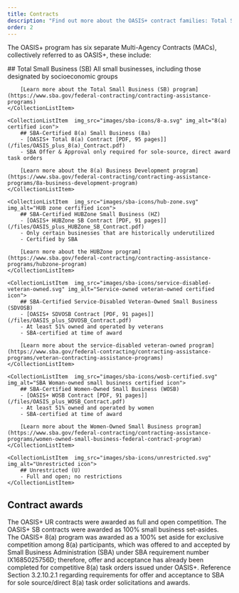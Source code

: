 ```yaml
---
title: Contracts
description: "Find out more about the OASIS+ contract families: Total Small Business (SB), 8(a), HUBZone, Service-Disabled Veteran-Owned, Women-owned, and Unrestricted."
order: 2
---
```


The OASIS+ program has six separate Multi-Agency Contracts (MACs), collectively referred to as OASIS+, these include:

<CollectionList>
    <CollectionListItem  img_src="images/sba-icons/total-small-business.svg" img_alt="Total Small Business (SB) icon">
        ## Total Small Business (SB)
        All small businesses, including those designated by socioeconomic groups

        [Learn more about the Total Small Business (SB) program](https://www.sba.gov/federal-contracting/contracting-assistance-programs) 
    </CollectionListItem>

    <CollectionListItem  img_src="images/sba-icons/8-a.svg" img_alt="8(a) certified icon">
        ## SBA-Certified 8(a) Small Business (8a)
        - [OASIS+ Total 8(a) Contract [PDF, 95 pages]](/files/OASIS_plus_8(a)_Contract.pdf)
        - SBA Offer & Approval only required for sole-source, direct award task orders

        [Learn more about the 8(a) Business Development program](https://www.sba.gov/federal-contracting/contracting-assistance-programs/8a-business-development-program) 
    </CollectionListItem>

    <CollectionListItem  img_src="images/sba-icons/hub-zone.svg" img_alt="HUB zone cerfified icon">
        ## SBA-Certified HUBZone Small Business (HZ)
        - [OASIS+ HUBZone SB Contract [PDF, 91 pages]](/files/OASIS_plus_HUBZone_SB_Contract.pdf)
        - Only certain businesses that are historically underutilized
        - Certified by SBA

        [Learn more about the HUBZone program](https://www.sba.gov/federal-contracting/contracting-assistance-programs/hubzone-program) 
    </CollectionListItem>

    <CollectionListItem  img_src="images/sba-icons/service-disabled-veteran-owned.svg" img_alt="Service-owned veteran-owned certified icon">
        ## SBA-Certified Service-Disabled Veteran-Owned Small Business (SDVOSB)
        - [OASIS+ SDVOSB Contract [PDF, 91 pages]](/files/OASIS_plus_SDVOSB_Contract.pdf)
        - At least 51% owned and operated by veterans
        - SBA-certified at time of award

        [Learn more about the service-disabled veteran-owned program](https://www.sba.gov/federal-contracting/contracting-assistance-programs/veteran-contracting-assistance-programs) 
    </CollectionListItem>

    <CollectionListItem  img_src="images/sba-icons/wosb-certified.svg" img_alt="SBA Woman-owned small business certified icon">
        ## SBA-Certified Women-Owned Small Business (WOSB)
        - [OASIS+ WOSB Contract [PDF, 91 pages]](/files/OASIS_plus_WOSB_Contract.pdf)
        - At least 51% owned and operated by women
        - SBA-certified at time of award

        [Learn more about the Women-Owned Small Business program](https://www.sba.gov/federal-contracting/contracting-assistance-programs/women-owned-small-business-federal-contract-program) 
    </CollectionListItem>

    <CollectionListItem  img_src="images/sba-icons/unrestricted.svg" img_alt="Unrestricted icon">
        ## Unrestricted (U)
        - Full and open; no restrictions
    </CollectionListItem>
</CollectionList>

## Contract awards
The OASIS+ UR contracts were awarded as full and open competition. The OASIS+ SB contracts were awarded as 100% small business set-asides. The OASIS+ 8(a) program was awarded as a 100% set aside for exclusive competition among 8(a) participants, which was offered to and accepted by Small Business Administration (SBA) under SBA requirement number IX1685025756D; therefore, offer and acceptance has already been completed for competitive 8(a) task orders issued under OASIS+.  Reference Section 3.2.10.2.1 regarding requirements for offer and acceptance to SBA for sole source/direct 8(a) task order solicitations and awards.

